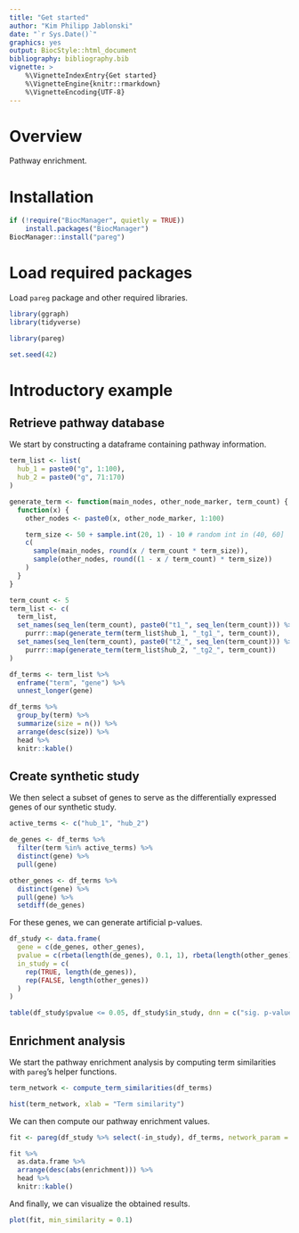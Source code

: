 ```yaml
---
title: "Get started"
author: "Kim Philipp Jablonski"
date: "`r Sys.Date()`"
graphics: yes
output: BiocStyle::html_document
bibliography: bibliography.bib
vignette: >
    %\VignetteIndexEntry{Get started}
    %\VignetteEngine{knitr::rmarkdown}
    %\VignetteEncoding{UTF-8}
---
```


# Overview

Pathway enrichment.

# Installation

```r
if (!require("BiocManager", quietly = TRUE))
    install.packages("BiocManager")
BiocManager::install("pareg")
```

# Load required packages

Load `pareg` package and other required libraries.

```r
library(ggraph)
library(tidyverse)

library(pareg)

set.seed(42)
```

# Introductory example

## Retrieve pathway database

We start by constructing a dataframe containing pathway information.

```r
term_list <- list(
  hub_1 = paste0("g", 1:100),
  hub_2 = paste0("g", 71:170)
)

generate_term <- function(main_nodes, other_node_marker, term_count) {
  function(x) {
    other_nodes <- paste0(x, other_node_marker, 1:100)

    term_size <- 50 + sample.int(20, 1) - 10 # random int in (40, 60]
    c(
      sample(main_nodes, round(x / term_count * term_size)),
      sample(other_nodes, round((1 - x / term_count) * term_size))
    )
  }
}

term_count <- 5
term_list <- c(
  term_list,
  set_names(seq_len(term_count), paste0("t1_", seq_len(term_count))) %>%
    purrr::map(generate_term(term_list$hub_1, "_tg1_", term_count)),
  set_names(seq_len(term_count), paste0("t2_", seq_len(term_count))) %>%
    purrr::map(generate_term(term_list$hub_2, "_tg2_", term_count))
)

df_terms <- term_list %>%
  enframe("term", "gene") %>%
  unnest_longer(gene)

df_terms %>%
  group_by(term) %>%
  summarize(size = n()) %>%
  arrange(desc(size)) %>%
  head %>%
  knitr::kable()
```

## Create synthetic study

We then select a subset of genes to serve as the differentially expressed genes of our synthetic study.

```r
active_terms <- c("hub_1", "hub_2")

de_genes <- df_terms %>%
  filter(term %in% active_terms) %>%
  distinct(gene) %>%
  pull(gene)

other_genes <- df_terms %>%
  distinct(gene) %>%
  pull(gene) %>%
  setdiff(de_genes)
```

For these genes, we can generate artificial p-values.

```r
df_study <- data.frame(
  gene = c(de_genes, other_genes),
  pvalue = c(rbeta(length(de_genes), 0.1, 1), rbeta(length(other_genes), 1, 1)),
  in_study = c(
    rep(TRUE, length(de_genes)),
    rep(FALSE, length(other_genes))
  )
)

table(df_study$pvalue <= 0.05, df_study$in_study, dnn = c("sig. p-value", "in study"))
```

## Enrichment analysis

We start the pathway enrichment analysis by computing term similarities with `pareg`'s helper functions.

```r
term_network <- compute_term_similarities(df_terms)

hist(term_network, xlab = "Term similarity")
```

We can then compute our pathway enrichment values.

```r
fit <- pareg(df_study %>% select(-in_study), df_terms, network_param = 1, term_network = term_network)

fit %>%
  as.data.frame %>%
  arrange(desc(abs(enrichment))) %>%
  head %>%
  knitr::kable()
```

And finally, we can visualize the obtained results.

```r
plot(fit, min_similarity = 0.1)
```
